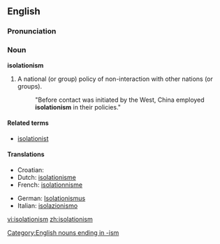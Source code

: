 ==English==

===Pronunciation===
{{ipacregion|Canada}} {{ipac|ˌaɪsəˈleɪʃəˌnɪzəm|en-ca-synth-isolationism.ogg|CA synth}}

===Noun===
'''isolationism'''

# A national (or group) policy of non-interaction with other nations (or groups).
#: "Before contact was initiated by the West, China employed '''isolationism''' in their policies."

====Related terms====
*[[isolationist]]

====Translations====
{{trans-top}}
*Croatian: {{t|hr|izolacionizam|m}}
*Dutch: [[isolationisme]] {{n}}
*French: [[isolationnisme]] {{m}}
{{trans-mid}}
*German: [[Isolationismus]] {{m}}
*Italian: [[isolazionismo]] {{m}}

{{trans-bottom}}

[[Category:English nouns ending in -ism]]
[[vi:isolationism]]
[[zh:isolationism]]